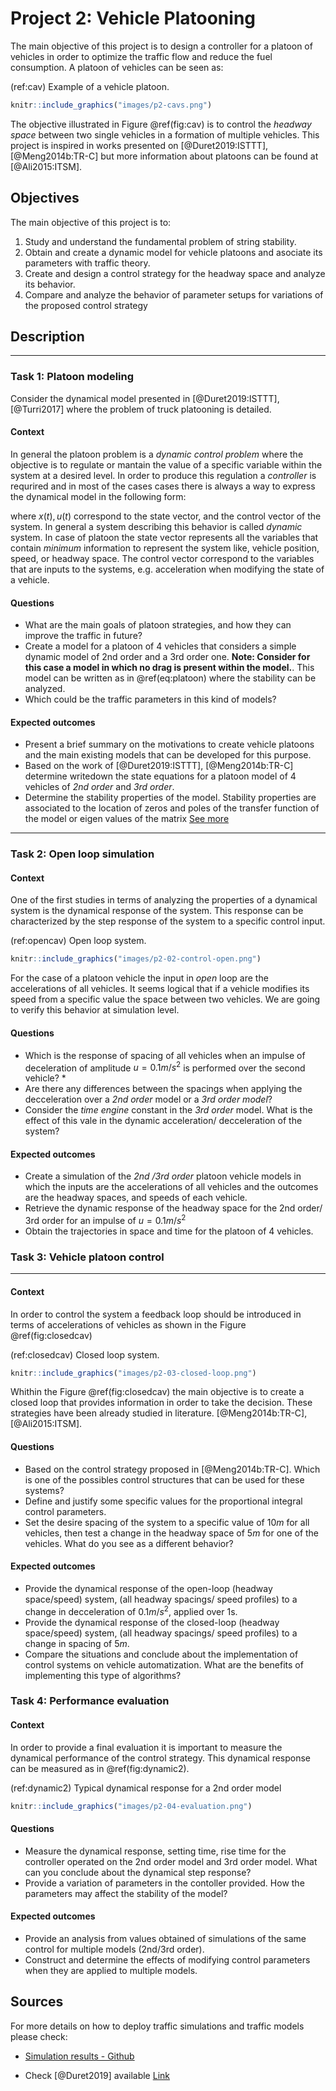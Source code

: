 # Project 2: Vehicle Platooning {-}

The main objective of this project is to design a controller for a platoon of vehicles in order to optimize the traffic flow and reduce the fuel consumption. A platoon of vehicles can be seen as: 

(ref:cav) Example of a vehicle platoon. 

```r
knitr::include_graphics("images/p2-cavs.png")
```

The objective illustrated in Figure \@ref(fig:cav) is to control the *headway space* between two single vehicles in a formation of multiple vehicles. This project is inspired in works presented on [@Duret2019:ISTTT], [@Meng2014b:TR-C] but more information about platoons can be found at [@Ali2015:ITSM].

## Objectives {-}

The main objective of this project is to:

1. Study and understand the fundamental problem of string stability. 
2. Obtain and create a dynamic model for vehicle platoons and asociate its parameters with traffic theory. 
3. Create and design a control strategy for the headway space and analyze its behavior. 
4. Compare and analyze the behavior of parameter setups for variations of the proposed control strategy

## Description {-}

***

### Task 1: Platoon modeling {-}

Consider the dynamical model presented in [@Duret2019:ISTTT], [@Turri2017] where the problem of truck platooning is detailed.  

#### Context {-}

In general the platoon problem is a *dynamic control problem* where the objective is to regulate or mantain the value of a specific variable within the system at a desired level. In order to produce this regulation a *controller* is requrired and in most of the cases cases there is always a way to express the dynamical model in the following form: 

\begin{align}
\dot{x}(t) = f(x(t), u(t)) (\#eq:platoon)
\end{align}

where $x(t), u(t)$ correspond to the state vector, and the control vector of the system. In general a system describing this behavior is called *dynamic* system. In case of platoon the state vector represents all the variables that contain *minimum* information to represent the system like, vehicle position, speed, or headway space. The control vector correspond to the variables that are inputs to the systems, e.g. acceleration when modifying the state of a vehicle. 

#### Questions {-}

* What are the main goals of platoon strategies, and how they can improve the traffic in future? 
* Create a model for a platoon of 4 vehicles that considers a simple dynamic model of 2nd order and a 3rd order one. **Note: Consider for this case a model in which no drag is present within the model.**. This model can be written as in  \@ref(eq:platoon) where the stability can be analyzed. 
* Which could be the traffic parameters in this kind of models? 
 

#### Expected outcomes {-}

* Present a brief summary on the motivations to create vehicle platoons and the main existing models that can be developed for this purpose.
* Based on the work of [@Duret2019:ISTTT], [@Meng2014b:TR-C] determine writedown the state equations for a platoon model of 4 vehicles of *2nd order* and *3rd order*.  
* Determine the stability properties of the model. Stability properties are associated to the location of zeros and poles of the transfer function of the model or eigen values of the matrix [See more](https://en.wikipedia.org/wiki/Stability_theory)

***

### Task 2: Open loop simulation {-}

#### Context {-}

One of the first studies in terms of analyzing the properties of a dynamical system is the dynamical response of the system. This response can be characterized by the step response of the system to a specific control input. 

(ref:opencav) Open loop system. 

```r
knitr::include_graphics("images/p2-02-control-open.png")
```

For the case of a platoon vehicle the input in *open* loop are the accelerations of all vehicles. It seems logical that if a vehicle modifies its speed from a specific value the space between two vehicles. We are going to verify this behavior at simulation level. 

#### Questions {-}

* Which is the response of spacing of all vehicles when an impulse of deceleration of amplitude $u = 0.1m/s^2$ is performed over the second vehicle? *
* Are there any differences between the spacings when applying the decceleration over a *2nd order* model or a *3rd order model*? 
* Consider the *time engine* constant in the *3rd order* model. What is the effect of this vale in the dynamic acceleration/ decceleration of the system? 

#### Expected outcomes {-}

* Create a simulation of the *2nd /3rd order* platoon vehicle models in which the inputs are the accelerations of all vehicles and the outcomes are the headway spaces, and speeds of each vehicle. 
* Retrieve the dynamic response of the headway space for the 2nd order/ 3rd order for an impulse of  $u = 0.1m/s^2$
* Obtain the trajectories in space and time for the platoon of 4 vehicles.

### Task 3: Vehicle platoon control {-}

***

#### Context {-}

In order to control the system a feedback loop should be introduced in terms of accelerations of vehicles as shown in the Figure \@ref(fig:closedcav) 

(ref:closedcav) Closed loop system. 

```r
knitr::include_graphics("images/p2-03-closed-loop.png")
```

Whithin the Figure \@ref(fig:closedcav)  the main objective is to create a closed loop that provides information in order to take the decision. These strategies have been already studied in literature. [@Meng2014b:TR-C], [@Ali2015:ITSM].

#### Questions {-}

* Based on the control strategy proposed in [@Meng2014b:TR-C]. Which is one of the possibles control structures that can be used for these systems?
* Define and justify some specific values for the proportional integral control parameters.
* Set the desire spacing of the system to a specific value of $10m$ for all vehicles, then test a change in the headway space of $5m$ for one of the vehicles. What do you see as a different behavior? 

#### Expected outcomes {-}

* Provide the dynamical response of the open-loop (headway space/speed) system, (all headway spacings/ speed profiles) to a change in decceleration of $0.1m/s^2$, applied over 1s.  
* Provide the dynamical response of the closed-loop (headway space/speed) system,  (all headway spacings/ speed profiles) to a change in spacing of $5m$. 
* Compare the situations and conclude about the implementation of control systems on vehicle automatization. What are the benefits of implementing this type of algorithms? 

### Task 4: Performance evaluation {-}

#### Context {-}

In order to provide a final evaluation it is important to measure the dynamical performance of the control strategy. This dynamical response can be measured as in \@ref(fig:dynamic2).

(ref:dynamic2) Typical dynamical response for a 2nd order model

```r
knitr::include_graphics("images/p2-04-evaluation.png")
```

#### Questions {-}

* Measure the dynamical response, setting time, rise time for the controller operated on the 2nd order model and 3rd order model. What can you conclude about the dynamical step response?
* Provide a variation of parameters in the contoller provided. How the parameters may affect the stability of the model? 

#### Expected outcomes {-}

* Provide an analysis from values obtained of simulations of the same control for multiple models (2nd/3rd order).
* Construct and determine the effects of modifying control parameters when they are applied to multiple models. 

## Sources {-}

For more details on how to deploy traffic simulations and traffic models please check:

- [Simulation results - Github](https://github.com/research-licit/Hierarchical-Platooning/blob/dev/Operational/platoon-closed-3rd.py)

- Check [@Duret2019] available [Link](http://bit.ly/Hierarchical_ISTTT)


